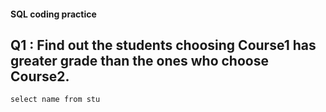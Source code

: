 ##############################
#### SQL coding practice #####
##############################

## Q1 : Find out the students choosing Course1 has greater grade than the ones who choose Course2.
```
select name from stu
```




